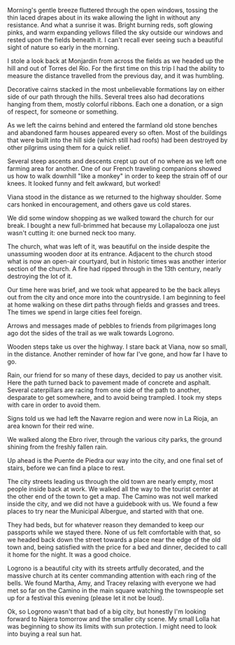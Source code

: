 Morning's gentle breeze fluttered through the open windows, tossing the thin
laced drapes about in its wake allowing the light in without any resistance.
And what a sunrise it was. Bright burning reds, soft glowing pinks, and warm
expanding yellows filled the sky outside our windows and rested upon the fields
beneath it. I can't recall ever seeing such a beautiful sight of nature so
early in the morning.

<Stats miles="12.9" steps="37240" />

I stole a look back at Monjardin from across the fields as we headed up the hill
and out of Torres del Rio. For the first time on this trip I had the ability to
measure the distance travelled from the previous day, and it was humbling.

Decorative cairns stacked in the most unbelievable formations lay on either side
of our path through the hills. Several trees also had decorations hanging from
them, mostly colorful ribbons. Each one a donation, or a sign of respect, for
someone or something.

As we left the cairns behind and entered the farmland old stone benches and
abandoned farm houses appeared every so often. Most of the buildings that were
built into the hill side (which still had roofs) had been destroyed by other
pilgrims using them for a quick relief.

Several steep ascents and descents crept up out of no where as we left one
farming area for another. One of our French traveling companions showed us how
to walk downhill "like a monkey" in order to keep the strain off of our knees.
It looked funny and felt awkward, but worked!

Viana stood in the distance as we returned to the highway shoulder. Some cars
honked in encouragement, and others gave us cold stares.

We did some window shopping as we walked toward the church for our break. I
bought a new full-brimmed hat because my Lollapalooza one just wasn't cutting
it: one burned neck too many.

The church, what was left of it, was beautiful on the inside despite the
unassuming wooden door at its entrance. Adjacent to the church stood what is
now an open-air courtyard, but in historic times was another interior section
of the church. A fire had ripped through in the 13th century, nearly destroying
the lot of it.

Our time here was brief, and we took what appeared to be the back alleys out
from the city and once more into the countryside. I am beginning to feel at
home walking on these dirt paths through fields and grasses and trees. The
times we spend in large cities feel foreign.

Arrows and messages made of pebbles to friends from pilgrimages long ago dot the
sides of the trail as we walk towards Logrono.

Wooden steps take us over the highway. I stare back at Viana, now so small, in
the distance. Another reminder of how far I've gone, and how far I have to go.

Rain, our friend for so many of these days, decided to pay us another visit.
Here the path turned back to pavement made of concrete and asphalt. Several
caterpillars are racing from one side of the path to another, desparate to get
somewhere, and to avoid being trampled. I took my steps with care in order to
avoid them.

Signs told us we had left the Navarre region and were now in La Rioja, an area
known for their red wine.

We walked along the Ebro river, through the various city parks, the ground
shining from the freshly fallen rain.

Up ahead is the Puente de Piedra our way into the city, and one final set of
stairs, before we can find a place to rest.

The city streets leading us through the old town are nearly empty, most people
inside back at work. We walked all the way to the tourist center at the other
end of the town to get a map. The Camino was not well marked inside the city,
and we did not have a guidebook with us. We found a few places to try near the
Municipal Albergue, and started with that one.

They had beds, but for whatever reason they demanded to keep our passports while
we stayed there. None of us felt comfortable with that, so we headed back down
the street towards a place near the edge of the old town and, being satisfied
with the price for a bed and dinner, decided to call it home for the night. It
was a good choice.

Logrono is a beautiful city with its streets artfully decorated, and the massive
church at its center commanding attention with each ring of the bells. We found
Martha, Amy, and Tracey relaxing with everyone we had met so far on the Camino
in the main square watching the townspeople set up for a festival this evening
(please let it not be loud).

Ok, so Logrono wasn't that bad of a big city, but honestly I'm looking forward
to Najera tomorrow and the smaller city scene. My small Lolla hat was beginning
to show its limits with sun protection. I might need to look into buying a real
sun hat.
